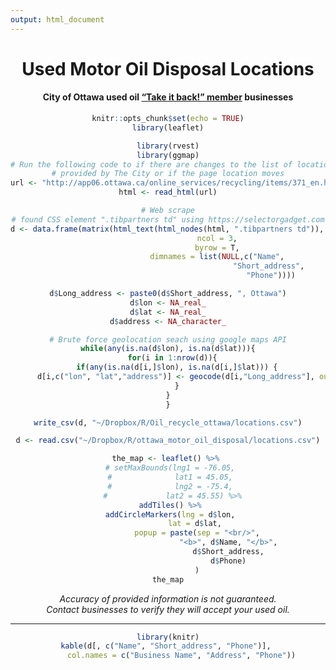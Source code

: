 ```yaml
---
output: html_document
---
```

<center>

# Used Motor Oil Disposal Locations
#### City of Ottawa used oil ["Take it back!" member](http://app06.ottawa.ca/online_services/recycling/items/371_en.html) businesses 


```r

knitr::opts_chunk$set(echo = TRUE)
library(leaflet)

```

```r

library(rvest)
library(ggmap)
# Run the following code to if there are changes to the list of locations 
# provided by The City or if the page location moves
url <- "http://app06.ottawa.ca/online_services/recycling/items/371_en.html"
html <- read_html(url)

# Web scrape
# found CSS element ".tibpartners td" using https://selectorgadget.com
d <- data.frame(matrix(html_text(html_nodes(html, ".tibpartners td")), 
                       ncol = 3, 
                       byrow = T, 
                       dimnames = list(NULL,c("Name", 
                                              "Short_address", 
                                              "Phone"))))

d$Long_address <- paste0(d$Short_address, ", Ottawa")
d$lon <- NA_real_
d$lat <- NA_real_
d$address <- NA_character_

# Brute force geolocation seach using google maps API
while(any(is.na(d$lon), is.na(d$lat))){
  for(i in 1:nrow(d)){
    if(any(is.na(d[i,]$lon), is.na(d[i,]$lat))) {
      d[i,c("lon", "lat","address")] <- geocode(d[i,"Long_address"], output = "latlona", source = "google", override_limit = T)
    }
  }  
}

write_csv(d, "~/Dropbox/R/Oil_recycle_ottawa/locations.csv")

```

```r

d <- read.csv("~/Dropbox/R/ottawa_motor_oil_disposal/locations.csv")

the_map <- leaflet() %>% 
  # setMaxBounds(lng1 = -76.05, 
  #              lat1 = 45.05, 
  #              lng2 = -75.4, 
  #             lat2 = 45.55) %>%
  addTiles() %>% 
  addCircleMarkers(lng = d$lon, 
             lat = d$lat, 
             popup = paste(sep = "<br/>",
                           "<b>", d$Name, "</b>",
                           d$Short_address,
                           d$Phone)
             )
the_map

```

<i>
Accuracy of provided information is not guaranteed.<br>
Contact businesses to verify they will accept your used oil.
</i>


---

```r

library(knitr)
kable(d[, c("Name", "Short_address", "Phone")], 
      col.names = c("Business Name", "Address", "Phone"))

```

</center>